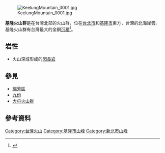 

[[Image:KeelungMountain_0001.jpg|thumb]]

'''基隆火山群'''是在台灣北部的火山群，位在[[台北市|台北市]]和[[基隆市|基隆市]]東方，台灣的北海岸旁。基隆火山群有台灣最大的金銅[[沉積|沉積]]<ref>{{cite journal |last=顏 |first=滄波 |authorlink=顏滄波 |coauthors=鄒玉華; 吳幸鴻 |title=台灣北部基隆火山群之地質 |journal=中華民國地質學會 |volume=22 |issue= |pages=94–104 |id= |url=http://twgeoref.moeacgs.gov.tw/storage/19790153/EAB.PDF |format=PDF|accessdate=2008-07-20 |quote= |language=zh|date=April 1979}} {{Dead link|date=October 2010|bot=H3llBot}}</ref>。
==岩性==
*火山深成形成的[[閃長岩|閃長岩]]
==參見==
*[[瑞芳區|瑞芳區]]
*[[九份|九份]]
*[[大屯火山群|大屯火山群]]

==參考資料==
{{reflist}}

{{Taiwan-geo-stub}}
{{臺灣火山}}
{{臺灣地形}}
{{DEFAULTSORT:基隆火山群}}
[[Category:台灣火山|Category:台灣火山]]
[[Category:基隆市山峰|Category:基隆市山峰]]
[[Category:新北市山峰|Category:新北市山峰]]
